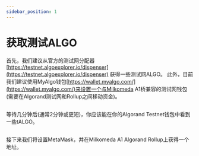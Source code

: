 ```yaml
---
sidebar_position: 1
---
```



# 获取测试ALGO

首先，我们建议从官方的测试网分配器 [https://testnet.algoexplorer.io/dispenser](https://testnet.algoexplorer.io/dispenser) 获得一些测试网ALGO。 此外，目前我们建议使用MyAlgo钱包[https://wallet.myalgo.com/](https://wallet.myalgo.com/)来设置一个与Milkomeda A1桥兼容的测试网钱包(需要在Algorand测试网和Rollup之间移动资金)。

<img src={algoDispenser} className="img-full" alt="" />

等待几分钟后(通常2分钟或更短)，你应该能在你的Algorand Testnet钱包中看到一些tALGO。

<img src={algoWalletDashboard} className="img-full" alt="" />

接下来我们将设置MetaMask，并在Milkomeda A1 Algorand Rollup上获得一个地址。
